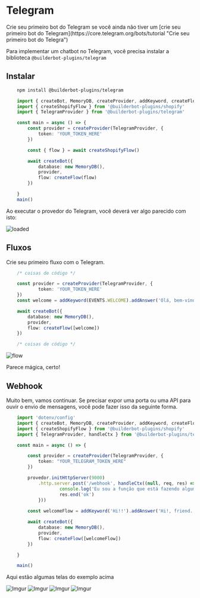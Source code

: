 
# Telegram

<Note>
Crie seu primeiro bot do Telegram se você ainda não tiver um [crie seu primeiro bot do Telegram](https://core.telegram.org/bots/tutorial "Crie seu primeiro bot do Telegra")
</Note>

Para implementar um chatbot no Telegram, você precisa instalar a biblioteca `@builderbot-plugins/telegram`

## Instalar

```bash {{ title: 'npm' }}
    npm install @builderbot-plugins/telegram
```

```typescript
    import { createBot, MemoryDB, createProvider, addKeyword, createFlow, EVENTS } from '@bot-whatsapp/bot'
    import { createShopifyFlow } from '@builderbot-plugins/shopify'
    import { TelegramProvider } from '@builderbot-plugins/telegram'

    const main = async () => {
        const provider = createProvider(TelegramProvider, {
            token: 'YOUR_TOKEN_HERE'
        })

        const { flow } = await createShopifyFlow()

        await createBot({
            database: new MemoryDB(),
            provider,
            flow: createFlow(flow)
        })

    }
    main()
```
Ao executar o provedor do Telegram, você deverá ver algo parecido com isto:

![loaded](https://imgur.com/38pH9Ad.png)

## Fluxos
Crie seu primeiro fluxo com o Telegram.

```ts
    /* coisas de código */

    const provider = createProvider(TelegramProvider, {
            token: 'YOUR_TOKEN_HERE'
    })
    const welcome = addKeyword(EVENTS.WELCOME).addAnswer('Olá, bem-vindo ao Telegram!');

    await createBot({
        database: new MemoryDB(),
        provider,
        flow: createFlow([welcome])
    })

    /* coisas de código */
```
![flow](https://imgur.com/VC3NvtD.png)

Parece mágica, certo!

## Webhook

Muito bem, vamos continuar. Se precisar expor uma porta ou uma API para ouvir o envio de mensagens, você pode fazer isso da seguinte forma.

```typescript
    import 'dotenv/config'
    import { createBot, MemoryDB, createProvider, addKeyword, createFlow, EVENTS } from '@bot-whatsapp/bot'
    import { createShopifyFlow } from '@builderbot-plugins/shopify'
    import { TelegramProvider, handleCtx } from '@builderbot-plugins/telegram'

    const main = async () => {

        const provider = createProvider(TelegramProvider, {
            token: "YOUR_TELEGRAM_TOKEN_HERE"
        })

        provedor.initHttpServer(9000)
            .http.server.post('/webhook', handleCtx((null, req, res) => {
                    console.log('Eu sou a função que está fazendo alguma coisa')
                    res.end('ok')
            }))
        
        const welcomeFlow = addKeyword('Hi!!').addAnswer('Hi!, friend.')

        await createBot({
            database: new MemoryDB(),
            provider,
            flow: createFlow([welcomeFlow])
        })

    }

    main()
```

Aqui estão algumas telas do exemplo acima

![Imgur](https://imgur.com/JgXOUZw.png)
![Imgur](https://imgur.com/4uRkIrg.png)
![Imgur](https://imgur.com/7XFKtUc.png)
![Imgur](https://imgur.com/2zOp2GR.png)